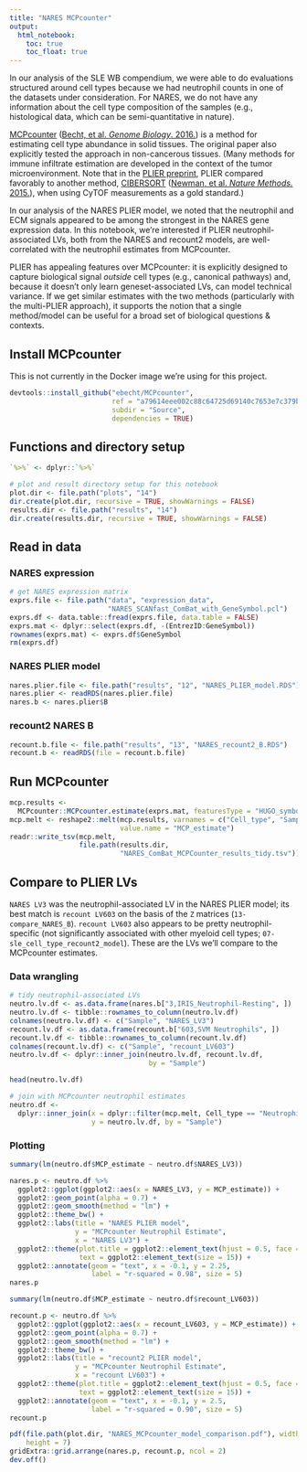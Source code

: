 ```yaml
---
title: "NARES MCPcounter"
output:   
  html_notebook: 
    toc: true
    toc_float: true
---
```


In our analysis of the SLE WB compendium, we were able to do evaluations 
structured around cell types because we had neutrophil counts in one of the 
datasets under consideration.
For NARES, we do not have any information about the cell type composition of
the samples (e.g., histological data, which can be semi-quantitative in nature).

[MCPcounter](https://github.com/ebecht/MCPcounter/tree/a79614eee002c88c64725d69140c7653e7c379b4) 
([Becht, et al. _Genome Biology_. 2016.](https://doi.org/10.1186/s13059-016-1070-5))
is a method for estimating cell type abundance in solid tissues.
The original paper also explicitly tested the approach in non-cancerous 
tissues.
(Many methods for immune infiltrate estimation are developed in the context
of the tumor microenvironment. Note that in the 
[PLIER preprint](https://doi.org/10.1101/116061), PLIER compared favorably to 
another method, [CIBERSORT](https://cibersort.stanford.edu) 
([Newman, et al. _Nature Methods._ 2015.](https://doi.org10.1038/nmeth.3337)), 
when using CyTOF measurements as a gold standard.) 

In our analysis of the NARES PLIER model, we noted that the neutrophil and
ECM signals appeared to be among the strongest in the NARES gene expression 
data. In this notebook, we're interested if PLIER neutrophil-associated LVs, 
both from the NARES and recount2 models, are well-correlated with the neutrophil 
estimates from MCPcounter.

PLIER has appealing features over MCPcounter: it is explicitly designed to 
capture biological signal _outside_ cell types (e.g., canonical pathways) and, 
because it doesn't only learn geneset-associated LVs, can model technical 
variance. If we get similar estimates with the two methods (particularly with
the multi-PLIER approach), it supports the notion that a single method/model can
be useful for a broad set of biological questions & contexts.

## Install MCPcounter

This is not currently in the Docker image we're using for this project.

```r
devtools::install_github("ebecht/MCPcounter", 
                         ref = "a79614eee002c88c64725d69140c7653e7c379b4",
                         subdir = "Source",
                         dependencies = TRUE)
```

## Functions and directory setup

```r
`%>%` <- dplyr::`%>%`
```

```r
# plot and result directory setup for this notebook
plot.dir <- file.path("plots", "14")
dir.create(plot.dir, recursive = TRUE, showWarnings = FALSE)
results.dir <- file.path("results", "14")
dir.create(results.dir, recursive = TRUE, showWarnings = FALSE)
```

## Read in data

### NARES expression

```r
# get NARES expression matrix
exprs.file <- file.path("data", "expression_data", 
                        "NARES_SCANfast_ComBat_with_GeneSymbol.pcl")
exprs.df <- data.table::fread(exprs.file, data.table = FALSE)
exprs.mat <- dplyr::select(exprs.df, -(EntrezID:GeneSymbol))
rownames(exprs.mat) <- exprs.df$GeneSymbol
rm(exprs.df)
```

### NARES PLIER model

```r
nares.plier.file <- file.path("results", "12", "NARES_PLIER_model.RDS")
nares.plier <- readRDS(nares.plier.file)
nares.b <- nares.plier$B
```

### recount2 NARES B

```r
recount.b.file <- file.path("results", "13", "NARES_recount2_B.RDS")
recount.b <- readRDS(file = recount.b.file)
```

## Run MCPcounter

```r
mcp.results <- 
  MCPcounter::MCPcounter.estimate(exprs.mat, featuresType = "HUGO_symbols")
mcp.melt <- reshape2::melt(mcp.results, varnames = c("Cell_type", "Sample"),
                           value.name = "MCP_estimate")
readr::write_tsv(mcp.melt, 
                 file.path(results.dir, 
                           "NARES_ComBat_MCPCounter_results_tidy.tsv"))
```

## Compare to PLIER LVs

`NARES LV3` was the neutrophil-associated LV in the NARES PLIER model; its
best match is `recount LV603` on the basis of the `Z` matrices 
(`13-compare_NARES_B`). 
`recount LV603` also appears to be pretty neutrophil-specific (not significantly
associated with other myeloid cell types; `07-sle_cell_type_recount2_model`). 
These are the LVs we'll compare to the MCPcounter estimates.

### Data wrangling

```r
# tidy neutrophil-associated LVs
neutro.lv.df <- as.data.frame(nares.b["3,IRIS_Neutrophil-Resting", ])
neutro.lv.df <- tibble::rownames_to_column(neutro.lv.df)
colnames(neutro.lv.df) <- c("Sample", "NARES_LV3")
recount.lv.df <- as.data.frame(recount.b["603,SVM Neutrophils", ])
recount.lv.df <- tibble::rownames_to_column(recount.lv.df)
colnames(recount.lv.df) <- c("Sample", "recount_LV603")
neutro.lv.df <- dplyr::inner_join(neutro.lv.df, recount.lv.df, 
                                  by = "Sample")
```
```r
head(neutro.lv.df)
```

```r
# join with MCPcounter neutrophil estimates
neutro.df <- 
  dplyr::inner_join(x = dplyr::filter(mcp.melt, Cell_type == "Neutrophils"),
                    y = neutro.lv.df, by = "Sample")
```

### Plotting

```r
summary(lm(neutro.df$MCP_estimate ~ neutro.df$NARES_LV3))
```

```r
nares.p <- neutro.df %>%
  ggplot2::ggplot(ggplot2::aes(x = NARES_LV3, y = MCP_estimate)) +
  ggplot2::geom_point(alpha = 0.7) +
  ggplot2::geom_smooth(method = "lm") +
  ggplot2::theme_bw() +
  ggplot2::labs(title = "NARES PLIER model",
                y = "MCPcounter Neutrophil Estimate",
                x = "NARES LV3") +
  ggplot2::theme(plot.title = ggplot2::element_text(hjust = 0.5, face = "bold"),
                 text = ggplot2::element_text(size = 15)) +
  ggplot2::annotate(geom = "text", x = -0.1, y = 2.25, 
                    label = "r-squared = 0.98", size = 5)
nares.p
```

```r
summary(lm(neutro.df$MCP_estimate ~ neutro.df$recount_LV603))
```

```r
recount.p <- neutro.df %>%
  ggplot2::ggplot(ggplot2::aes(x = recount_LV603, y = MCP_estimate)) +
  ggplot2::geom_point(alpha = 0.7) +
  ggplot2::geom_smooth(method = "lm") +
  ggplot2::theme_bw() +
  ggplot2::labs(title = "recount2 PLIER model",
                y = "MCPcounter Neutrophil Estimate",
                x = "recount LV603") +
  ggplot2::theme(plot.title = ggplot2::element_text(hjust = 0.5, face = "bold"),
                 text = ggplot2::element_text(size = 15)) +
  ggplot2::annotate(geom = "text", x = -0.1, y = 2.5, 
                    label = "r-squared = 0.90", size = 5)
recount.p
```

```r
pdf(file.path(plot.dir, "NARES_MCPcounter_model_comparison.pdf"), width = 14,
    height = 7)
gridExtra::grid.arrange(nares.p, recount.p, ncol = 2)
dev.off()
```

